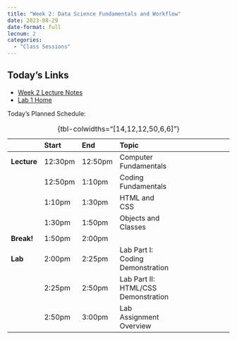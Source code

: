 ```yaml
---
title: "Week 2: Data Science Fundamentals and Workflow"
date: 2023-08-29
date-format: full
lecnum: 2
categories:
  - "Class Sessions"
---
```


::: {.callout-note}

# Today's Links

* <a class="icon-link" href="https://jfh.georgetown.domains/dsan5000/slides-and-labs/_site/content/slides/computer-fundamentals/notes.html" target="_blank"><i class="bi bi-journals pe-1"></i>Week 2 Lecture Notes</a>
* <a class="icon-link" href="https://jfh.georgetown.domains/dsan5000/slides-and-labs/_site/content/slides/demo-gu-domains-CLI/notes.html" target="_blank"><i class="bi bi-laptop pe-1"></i>Lab 1 Home</a>

:::

Today's Planned Schedule:

| | Start | End | Topic | | |
|:- |:- |:- |:- |:-:|:-:|
| **Lecture** | 12:30pm | 12:50pm | Computer Fundamentals | <a href="https://jfh.georgetown.domains/dsan5000/slides-and-labs/_site/content/slides/computer-fundamentals/presentation.html#/computer-fundamentals" target="_blank"><i class="bi bi-file-slides"></i></a> | <a href="https://jfh.georgetown.domains/dsan5000/slides-and-labs/_site/content/slides/computer-fundamentals/notes.html" target="_blank"><i class="bi bi-journals"></i></a> |
| | 12:50pm | 1:10pm | Coding Fundamentals | <a href="https://jfh.georgetown.domains/dsan5000/slides-and-labs/_site/content/slides/coding-methods/presentation.html#/title-slide" target="_blank"><i class="bi bi-file-slides"></i></a> | <a href="https://jfh.georgetown.domains/dsan5000/slides-and-labs/_site/content/slides/coding-methods/notes.html" target="_blank"><i class="bi bi-journals"></i></a> |
| | 1:10pm | 1:30pm | HTML and CSS | <a href="https://jfh.georgetown.domains/dsan5000/slides-and-labs/_site/content/slides/html-css-basics/presentation.html#/html-and-css" target="_blank"><i class="bi bi-file-slides"></i></a> | <a href="https://jfh.georgetown.domains/dsan5000/slides-and-labs/_site/content/slides/html-css-basics/notes.html" target="_blank"><i class="bi bi-journals"></i></a> |
| | 1:30pm | 1:50pm | Objects and Classes | <a href="https://jfh.georgetown.domains/dsan5000/slides-and-labs/_site/content/labs/code-demos/object-and-classes/presentation.html#/title-slide" target="_blank"><i class="bi bi-file-slides"></i></a> | <a href="https://jfh.georgetown.domains/dsan5000/slides-and-labs/_site/content/labs/code-demos/object-and-classes/demo.html" target="_blank"><i class="bi bi-journals"></i></a> |
| **Break!** | 1:50pm | 2:00pm | | | |
| **Lab** | 2:00pm | 2:25pm | Lab Part I: Coding Demonstration | <a href="https://jfh.georgetown.domains/dsan5000/slides-and-labs/_site/content/slides/demo-gu-domains-CLI/presentation.html#/coding-demonstration" target="_blank"><i class="bi bi-file-slides"></i></a> | <a href="https://jfh.georgetown.domains/dsan5000/slides-and-labs/_site/content/slides/demo-gu-domains-CLI/notes.html" target="_blank"><i class="bi bi-journals"></i></a> |
| | 2:25pm | 2:50pm | Lab Part II: HTML/CSS Demonstration | <a href="https://jfh.georgetown.domains/dsan5000/slides-and-labs/_site/content/labs/code-demos/html-and-css/presentation.html#/html-and-css" target="_blank"><i class="bi bi-file-slides"></i></a> | <a href="https://jfh.georgetown.domains/dsan5000/slides-and-labs/_site/content/labs/code-demos/html-and-css/demo.html" target="_blank"><i class="bi bi-journals"></i></a> |
| | 2:50pm | 3:00pm | Lab Assignment Overview | <a href="https://jfh.georgetown.domains/dsan5000/slides-and-labs/_site/content/labs/assignments/lab-1.1/presentation.html#/lab-1.1-assignment" target="_blank"><i class="bi bi-file-slides"></i></a> | <a href="https://jfh.georgetown.domains/dsan5000/slides-and-labs/_site/content/labs/assignments/lab-1.1/assignment.html" target="_blank"><i class="bi bi-journals"></i></a> |

: {tbl-colwidths="[14,12,12,50,6,6]"} 

```{=html}
<!--
<table>
<colgroup>
    <col span="1" style="width: 14%;">
       <col span="1" style="width: 8%;">
       <col span="1" style="width: 8%;">
       <col span="1" style="width: 54%;">
       <col span="1" style="width: 8%;">
       <col span="1" style="width: 8%;">
</colgroup>
<thead>
    <tr>
        <th></th>
        <th>Start</th>
        <th>End</th>
        <th>Topic</th>
        <th>a</th>
        <th>b</th>
    </tr>
</thead>
<tbody>
    <tr>
        <td rowspan="4"><span data-qmd="**Lecture**"></span></td>
        <td>12:30pm</td>
        <td>12:50pm</td>
        <td>Computer Fundamentals</td>
        <td>
        </td>
        <td></td>
    </tr>
    <tr>
        <td>12:50pm</td>
        <td>1:10pm</td>
        <td>Coding Fundamentals</td>
        <td></td>
        <td></td>
    </tr>
    <tr>
        <td>1:10pm</td>
        <td>1:30pm</td>
        <td>HTML and CSS</td>
    </tr>
    <tr>
        <td>1:30pm</td>
        <td>1:50pm</td>
        <td>Objects and Classes</td>
    </tr>
    <tr>
        <td><span data-qmd="**Break!**"></span></td>
        <td>1:50pm</td>
        <td>2:00pm</td>
        <td></td>
    </tr>
    <tr>
        <td rowspan="3"><span data-qmd="**Lab**"></span></td>
        <td>2:00pm</td>
        <td>2:25pm</td>
        <td>Part I: Coding Demonstration</td>
    </tr>
    <tr>
        <td>2:25pm</td>
        <td>2:50pm</td>
        <td>Part II: HTML/CSS Demonstration</td>
    </tr>
    <tr>
        <td>2:50pm</td>
        <td>3:00pm</td>
        <td>Lab Assignment Overview</td>
    </tr>
</tbody>
</table>
-->
```